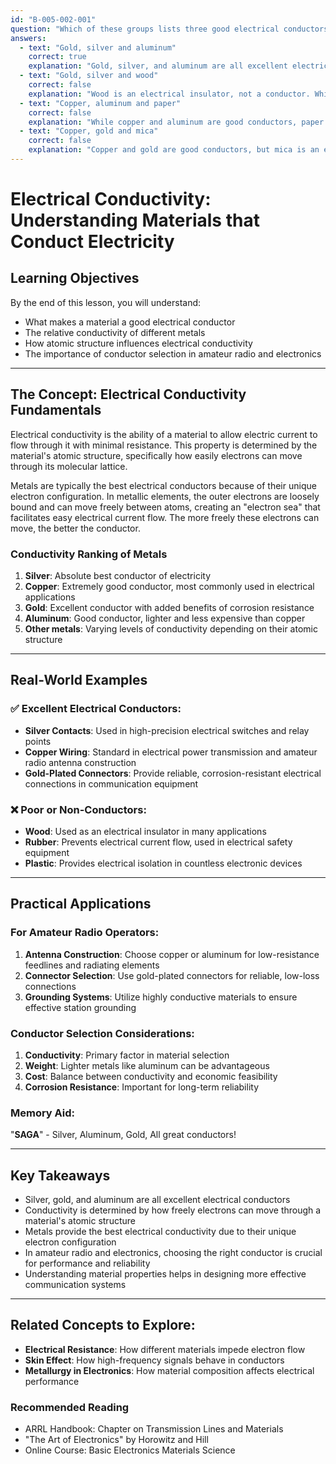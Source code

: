 ```yaml
---
id: "B-005-002-001"
question: "Which of these groups lists three good electrical conductors?"
answers:
  - text: "Gold, silver and aluminum"
    correct: true
    explanation: "Gold, silver, and aluminum are all excellent electrical conductors with very low electrical resistance. Silver is actually the best conductor of electricity among metals, followed closely by copper, with gold being the third-best conductor. Aluminum, while not as conductive as silver or copper, is still a very good electrical conductor and is widely used in electrical and electronic applications due to its lower cost and lighter weight."
  - text: "Gold, silver and wood"
    correct: false
    explanation: "Wood is an electrical insulator, not a conductor. While it contains some moisture that can provide limited electrical pathways, it is not considered a good electrical conductor. The inclusion of wood in this list immediately disqualifies it as a correct answer about electrical conductivity."
  - text: "Copper, aluminum and paper"
    correct: false
    explanation: "While copper and aluminum are good conductors, paper is an electrical insulator. Paper does not conduct electricity effectively and is actually used as an insulating material in many electrical applications. The presence of paper in this list makes it an incorrect grouping of electrical conductors."
  - text: "Copper, gold and mica"
    correct: false
    explanation: "Copper and gold are good conductors, but mica is an electrical insulator. Mica is actually used in electrical equipment as an insulating material due to its ability to resist electrical current flow. The inclusion of mica in this list means it cannot be a correct group of electrical conductors."
---
```


# Electrical Conductivity: Understanding Materials that Conduct Electricity

## Learning Objectives
By the end of this lesson, you will understand:
- What makes a material a good electrical conductor
- The relative conductivity of different metals
- How atomic structure influences electrical conductivity
- The importance of conductor selection in amateur radio and electronics

---

## The Concept: Electrical Conductivity Fundamentals

Electrical conductivity is the ability of a material to allow electric current to flow through it with minimal resistance. This property is determined by the material's atomic structure, specifically how easily electrons can move through its molecular lattice.

Metals are typically the best electrical conductors because of their unique electron configuration. In metallic elements, the outer electrons are loosely bound and can move freely between atoms, creating an "electron sea" that facilitates easy electrical current flow. The more freely these electrons can move, the better the conductor.

### Conductivity Ranking of Metals
1. **Silver**: Absolute best conductor of electricity
2. **Copper**: Extremely good conductor, most commonly used in electrical applications
3. **Gold**: Excellent conductor with added benefits of corrosion resistance
4. **Aluminum**: Good conductor, lighter and less expensive than copper
5. **Other metals**: Varying levels of conductivity depending on their atomic structure

---

## Real-World Examples

### ✅ Excellent Electrical Conductors:
- **Silver Contacts**: Used in high-precision electrical switches and relay points
- **Copper Wiring**: Standard in electrical power transmission and amateur radio antenna construction
- **Gold-Plated Connectors**: Provide reliable, corrosion-resistant electrical connections in communication equipment

### ❌ Poor or Non-Conductors:
- **Wood**: Used as an electrical insulator in many applications
- **Rubber**: Prevents electrical current flow, used in electrical safety equipment
- **Plastic**: Provides electrical isolation in countless electronic devices

---

## Practical Applications

### For Amateur Radio Operators:
1. **Antenna Construction**: Choose copper or aluminum for low-resistance feedlines and radiating elements
2. **Connector Selection**: Use gold-plated connectors for reliable, low-loss connections
3. **Grounding Systems**: Utilize highly conductive materials to ensure effective station grounding

### Conductor Selection Considerations:
1. **Conductivity**: Primary factor in material selection
2. **Weight**: Lighter metals like aluminum can be advantageous
3. **Cost**: Balance between conductivity and economic feasibility
4. **Corrosion Resistance**: Important for long-term reliability

### Memory Aid:
"**SAGA**" - Silver, Aluminum, Gold, All great conductors!

---

## Key Takeaways

- Silver, gold, and aluminum are all excellent electrical conductors
- Conductivity is determined by how freely electrons can move through a material's atomic structure
- Metals provide the best electrical conductivity due to their unique electron configuration
- In amateur radio and electronics, choosing the right conductor is crucial for performance and reliability
- Understanding material properties helps in designing more effective communication systems

---

## Related Concepts to Explore:
- **Electrical Resistance**: How different materials impede electron flow
- **Skin Effect**: How high-frequency signals behave in conductors
- **Metallurgy in Electronics**: How material composition affects electrical performance

### Recommended Reading
- ARRL Handbook: Chapter on Transmission Lines and Materials
- "The Art of Electronics" by Horowitz and Hill
- Online Course: Basic Electronics Materials Science